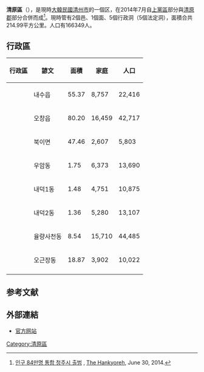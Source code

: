 {{about|當前清州市的行政區|過去忠清北道的行政區劃|清原郡}}
{{Infobox Settlement
| name                    = 清原區
| settlement_type         = [[韩国行政区划|一般區]]
| translit_lang1          = [[韓語|韓語]]
| translit_lang1_type1    = [[諺文|諺文]]
| translit_lang1_info1    = 청원구
| translit_lang1_type2    = [[朝鮮漢字|漢字]]
| translit_lang1_info2    = 淸原區
| translit_lang1_type3    = {{nowrap|[[文化观光部2000年式|文化观光部2000年式]]}}
| translit_lang1_info3    = Cheongwon-gu
| translit_lang1_type4    = {{nowrap|[[馬科恩-賴肖爾表記法|馬科恩-賴肖爾表記法]]}}
| translit_lang1_info4    = Ch'ŏngwŏn-gu
| image_skyline           = Cheongwon-gu office.JPG
| image_caption           = 清原區廳（舊上黨區廳大樓）
| image_map               = Cheongwon-gu Cheongju.PNG
| map_caption             = 清原區在清州市及忠清北道的位置
| subdivision_type        = 國家
| subdivision_name        = {{ROK}}
| subdivision_type1       = [[朝鮮地區|地區]]
| subdivision_name1       = [[湖西地方|湖西地方]]
| subdivision_type2       = 省份
| subdivision_name2       = [[忠清北道|忠清北道]]
| subdivision_type3       = 城市
| subdivision_name3       = [[清州市|清州市]]
| parts_type              = 行政區劃
| parts                   = 2邑、1[[面_(行政區劃)|面]]、5[[行政洞|行政洞]]、14[[法定洞|法定洞]]
| area_total_km2          = 214.99
| population_total        = 194,097
| population_density_km2  = auto
| population_as_of        = 2022.02
| population_blank1_title = 方言
| population_blank1       = [[忠清方言|忠清方言]]
| governing_body          = 清原區廳
| leader_title            = 區廳長
| leader_name             = 반재홍
| leader_party            = 
| leader_title1           = 國會議員
| leader_name1            = [[卞在一|卞在一]]（{{MPK}}）
}}

'''清原區'''（{{kor|諺=청원구|漢=淸原區|羅=Cheongwon gu|f=y}}），是現時[[大韓民國|大韓民國]][[清州市|清州市]]的一個区，在2014年7月自[[上黨區|上黨區]]部分與[[清原郡|清原郡]]部分合併而成<ref>[http://www.hani.co.kr/arti/society/area/644881.html 인구 84만명 통합 청주시 출범] {{Wayback|url=http://www.hani.co.kr/arti/society/area/644881.html |date=20200507171812 }}, [[The_Hankyoreh|The Hankyoreh]], June 30, 2014.</ref>。現時管有2個邑、1個面、5個行政洞（5個法定洞），面積合共214.99平方公里。人口有166349人。

== 行政區 ==
{| class="wikitable sortable"
!行政區 !! 諺文 !! 面積 !! 家庭 !! 人口
|-
|'''{{link-ko|內秀邑|내수읍}}''' ||내수읍||55.37 || 8,757 || 22,416
|-
|'''{{link-ko|梧倉邑|오창읍}}''' ||오창읍||80.20 ||16,459 || 42,717
|-
|'''{{link-ko|北二面|북이면}}''' ||북이면||47.46 ||2,607  || 5,803
|-
|'''{{link-ko|牛岩洞 (清州市)|우암동 (청주시)|牛岩洞}}''' ||우암동|| 1.75 || 6,373 || 13,690
|-
|'''{{link-ko|內德洞|내덕동|內德一洞}}''' ||내덕1동|| 1.48 || 4,751 || 10,875
|-
|'''{{link-ko|內德洞|내덕동|內德二洞}}''' ||내덕2동|| 1.36 || 5,280 || 13,107
|-
|'''{{link-ko|栗陽斜川洞|율량사천동|栗陽·斜川洞}}''' ||율량사천동|| 8.54 || 15,710 || 44,485
|-
|'''{{link-ko|梧根場洞|오근장동}}''' || 오근장동 || 18.87 || 3,902 || 10,022
|-
|}

== 参考文献 ==
{{Reflist}}

== 外部連結 ==
* [http://www.cheongju.go.kr/cheongwon/ 官方网站] {{Webarchive|url=https://archive.is/20140702132813/http://www.cheongju.go.kr/cheongwon/ |date=2014-07-02 }}

{{忠清北道行政區劃}}
{{korea-stub}}

[[Category:清原區|Category:清原區]]